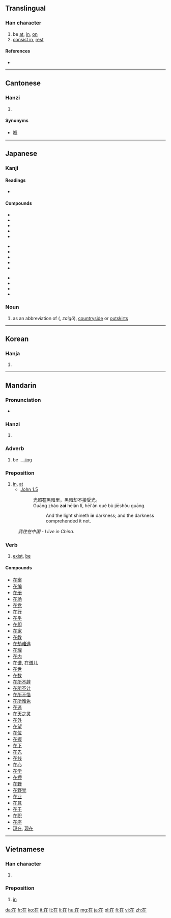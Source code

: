 ==Translingual==
{{stroke order|strokes=6}}
{{stroke order|type=animate}}

===Han character===
{{Han char|rn=32|rad=土|as=03|sn=6|four=4021<sub>4</sub>|canj=大中土 (KLG)}}

# be [[at]], [[in]], [[on]]
# [[consist in]], [[rest]]

====References====
* {{Han ref|kx=0224.181|dkj=04881|dj=0455.140|hdz=10418.070|uh=5728|ud=22312|bh=A662|bd=42594}}

----

==Cantonese==

===Hanzi===
{{yue-hanzi|jyut=|y=[[joi6|joi<sup>6</sup>]]}}

# {{defn|lang=yue|sort=土03}}

====Synonyms====
* [[喺]]

----

==Japanese==
{{ja-see-also|在-}}

===Kanji===
{{ja-kanji|grade=5|rs=土03}}

====Readings====
* {{ja-readings|on=[[ざい]] (zai)|kun=[[ある|あ-る]] (aru), [[ます|-ま-す]] (-masu) (''rare'')}}

====Compounds====
{{top3}}
*{{l|ja|sc=Jpan|在位|tr=ざいい, zaii}}
*{{l|ja|sc=Jpan|在家|tr=ざいけ, zaike}}
*{{l|ja|sc=Jpan|在庫|tr=ざいこ, zaiko}}
*{{l|ja|sc=Jpan|在校|tr=ざいこう, zaikō}}
*{{l|ja|sc=Jpan|在住|tr=ざいじゅう, zaijū}}
{{mid3}}
*{{l|ja|sc=Jpan|在職|tr=ざいしょく, zaishoku}}
*{{l|ja|sc=Jpan|在世|tr=ざいせ, zaise}}
*{{l|ja|sc=Jpan|在籍|tr=ざいせき, zaiseki}}
*{{l|ja|sc=Jpan|在宅|tr=ざいたく, zaitaku}}
*{{l|ja|sc=Jpan|在任|tr=ざいにん, zainin}}
{{mid3}}
*{{l|ja|sc=Jpan|在来|tr=ざいらい, zairai}}
*{{l|ja|sc=Jpan|在留|tr=ざいりゅう, zairyū}}
*{{l|ja|sc=Jpan|存在|tr=そんざい, sonzai}}
*{{l|ja|sc=Jpan|在日|tr=ざいにち, zainichi}}
{{bottom}}

===Noun===
{{ja-noun|k|hira=ざい|rom=zai|hidx=さい'}} 

# as an abbreviation of {{l|ja|在郷}} ({{l|ja|ざいごう}}, ''zaigō''), [[countryside]] or [[outskirts]]

----

==Korean==

===Hanja===
{{ko-hanja|hangeul=재|rv=jae|mr=chae}}

# {{defn|lang=ko|sort=土03}}

----

==Mandarin==

===Pronunciation===
* {{audio|zh-zài.ogg|audio}}

===Hanzi===
{{cmn-hanzi|pin=[[zài]] ([[zai4]])|wg=[[tsai4|tsai<sup>4</sup>]]}}

# {{defn|lang=cmn|sort=土03}}

===Adverb===
{{cmn-adv|ts|pin=zài|pint=zai4|rs=土03}}

# be ...[[-ing]]

===Preposition===
{{cmn-prep|ts|pin=zài|pint=zai4|rs=土03}}

# [[in]], [[at]]
#* [http://wordproject.org/multi/bi_en_cn_py.htm John 1.5]
#*: 光照'''在'''黑暗里，黑暗却不接受光。
#*: Guāng zhào '''zaì''' hēiàn lǐ, hēi'àn què bù jiēshòu guāng.
#*::  And the light shineth '''in''' darkness; and the darkness comprehended it not. 
: ''我住在中国 - I live in China.''

===Verb===
{{cmn-verb|ts|pin=zài|pint=zai4|rs=土03}}

# [[exist]], [[be]]

====Compounds====
* [[在案]]
* [[在编]]
* [[在册]]
* [[在场]]
* [[在党]]
* [[在行]]
* [[在乎]]
* [[在即]]
* [[在家]]
* [[在教]]
* [[在劫难逃]]
* [[在理]]
* [[在内]]
* [[在谱]], [[在谱儿]]
* [[在世]]
* [[在数]]
* [[在所不辞]]
* [[在所不计]]
* [[在所不惜]]
* [[在所难免]]
* [[在逃]]
* [[在天之灵]]
* [[在外]]
* [[在望]]
* [[在位]]
* [[在握]]
* [[在下]]
* [[在先]]
* [[在线]]
* [[在心]]
* [[在学]]
* [[在押]]
* [[在野]]
* [[在野党]]
* [[在业]]
* [[在意]]
* [[在于]]
* [[在职]]
* [[在座]]
* [[現在]], [[现在]]

----

==Vietnamese==

===Han character===
{{vi-hantu|tại|rs=土03}}

# {{defn|lang=vi|sort=土03}}

===Preposition===
{{infl|vi|preposition|sc=Hant}}{{attention|vi|may need inflection template}}

# [[in]]

[[da:在]]
[[fr:在]]
[[ko:在]]
[[it:在]]
[[lt:在]]
[[li:在]]
[[hu:在]]
[[mg:在]]
[[ja:在]]
[[pl:在]]
[[fi:在]]
[[vi:在]]
[[zh:在]]